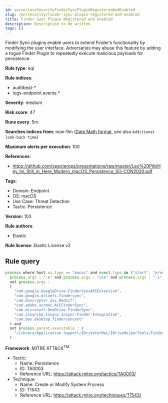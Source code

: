 ```yaml
---
id: serverlessSecurityFinderSyncPluginRegisteredAndEnabled
slug: /en/security/finder-sync-plugin-registered-and-enabled
title: Finder Sync Plugin Registered and Enabled
description: Description to be written
tags: []
---
```


<div id="finder-sync-plugin-registered-and-enabled"></div>

Finder Sync plugins enable users to extend Finder’s functionality by modifying the user interface. Adversaries may abuse this feature by adding a rogue Finder Plugin to repeatedly execute malicious payloads for persistence.

**Rule type**: eql

**Rule indices**: 

* auditbeat-*
* logs-endpoint.events.*

**Severity**: medium

**Risk score**: 47

**Runs every**: 5m

**Searches indices from**: now-9m ([Date Math format](((ref))/common-options.html#date-math), see also <DocLink id="serverlessSecurityRulesUiCreate" section="set-the-rules-schedule">`Additional look-back time`</DocLink>)

**Maximum alerts per execution**: 100

**References**: 

* https://github.com/specterops/presentations/raw/master/Leo%20Pitt/Hey_Im_Still_in_Here_Modern_macOS_Persistence_SO-CON2020.pdf

**Tags**: 

* Domain: Endpoint
* OS: macOS
* Use Case: Threat Detection
* Tactic: Persistence

**Version**: 103

**Rule authors**: 

* Elastic

**Rule license**: Elastic License v2

## Rule query

```js
process where host.os.type == "macos" and event.type in ("start", "process_started") and process.name : "pluginkit" and
  process.args : "-e" and process.args : "use" and process.args : "-i" and
  not process.args :
  (
    "com.google.GoogleDrive.FinderSyncAPIExtension",
    "com.google.drivefs.findersync",
    "com.boxcryptor.osx.Rednif",
    "com.adobe.accmac.ACCFinderSync",
    "com.microsoft.OneDrive.FinderSync",
    "com.insynchq.Insync.Insync-Finder-Integration",
    "com.box.desktop.findersyncext"
  ) and
  not process.parent.executable : (
    "/Library/Application Support/IDriveforMac/IDriveHelperTools/FinderPluginApp.app/Contents/MacOS/FinderPluginApp"
  )

```

**Framework**: MITRE ATT&CK<sup>TM</sup>

* Tactic:
    * Name: Persistence
    * ID: TA0003
    * Reference URL: https://attack.mitre.org/tactics/TA0003/
* Technique:
    * Name: Create or Modify System Process
    * ID: T1543
    * Reference URL: https://attack.mitre.org/techniques/T1543/

